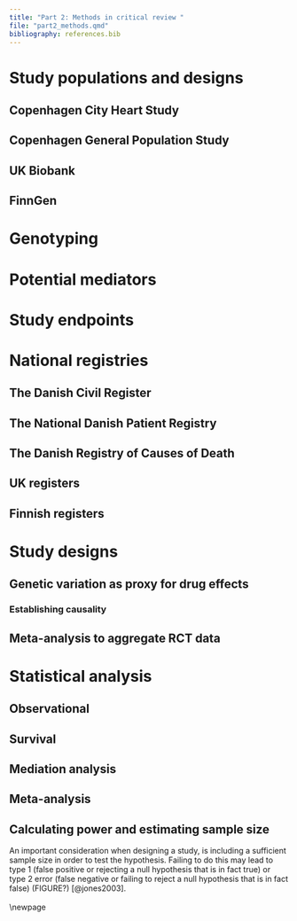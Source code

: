 ```yaml
---
title: "Part 2: Methods in critical review "
file: "part2_methods.qmd"
bibliography: references.bib
---
```


# Study populations and designs

## Copenhagen City Heart Study

## Copenhagen General Population Study

## UK Biobank

## FinnGen

# Genotyping

# Potential mediators

# Study endpoints

# National registries

## The Danish Civil Register

## The National Danish Patient Registry

## The Danish Registry of Causes of Death

## UK registers

## Finnish registers

# Study designs

## Genetic variation as proxy for drug effects

### Establishing causality

## Meta-analysis to aggregate RCT data

# Statistical analysis

## Observational

## Survival

## Mediation analysis

## Meta-analysis

## Calculating power and estimating sample size

An important consideration when designing a study, is including a sufficient sample size in order to test the hypothesis. Failing to do this may lead to type 1 (false positive or rejecting a null hypothesis that is in fact true) or type 2 error (false negative or failing to reject a null hypothesis that is in fact false) (FIGURE?) [@jones2003].\
\
\\newpage
